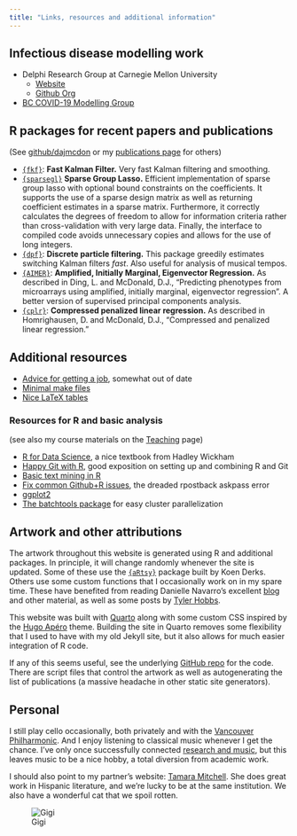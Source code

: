 ```yaml
---
title: "Links, resources and additional information"
---
```


## Infectious disease modelling work

* Delphi Research Group at Carnegie Mellon University
    - [Website](https://delphi.cmu.edu)
    - [Github Org](http://github.com/cmu-delphi)

* [BC COVID-19 Modelling Group](https://bccovid-19group.ca)


## R packages for recent papers and publications

(See [github/dajmcdon](http://github.com/dajmcdon) or my
  [publications page](/research/all-pubs.html) for others)
  
* [`{fkf}`](https://waternumbers.github.io/FKF/index.html): __Fast Kalman Filter.__
  Very fast Kalman filtering and smoothing. 
* [`{sparsegl}`](https://dajmcdon.github.io/sparsegl/) __Sparse Group Lasso.__
    Efficient implementation of sparse group lasso with optional bound constraints on the coefficients. It supports the use of a sparse design matrix as well as returning coefficient estimates in a sparse matrix. Furthermore, it correctly calculates the degrees of freedom to allow for information criteria rather than cross-validation with very large data. Finally, the interface to compiled code avoids unnecessary copies and allows for the use of long integers.
* [`{dpf}`](http://github.com/dajmcdon/dpf): __Discrete particle
  filtering.__ This package greedily estimates switching Kalman filters
  *fast*. Also useful for analysis of musical tempos.
* [`{AIMER}`](http://github.com/dajmcdon/aimer): __Amplified, Initially Marginal, Eigenvector Regression.__ As described in Ding, L. and McDonald, D.J.,
"Predicting phenotypes from microarrays using amplified, initially
marginal, eigenvector regression". A better version of supervised
principal components analysis.
* [`{cplr}`](http://github.com/dajmcdon/cplr): __Compressed penalized linear regression.__ As described in Homrighausen, D. and McDonald, D.J.,
"Compressed and penalized linear regression." 


## Additional resources

* [Advice for getting a job](/other/market-advice.html), somewhat out of date
* [Minimal make files](http://kbroman.org/minimal_make/)
* [Nice LaTeX tables](https://www.inf.ethz.ch/personal/markusp/teaching/guides/guide-tables.pdf)

### Resources for R and basic analysis

(see also my course materials on the [Teaching](/teaching/) page)

* [R for Data Science](http://r4ds.had.co.nz), a nice textbook from Hadley Wickham
* [Happy Git with R](http://happygitwithr.com), good exposition on setting up and combining R and Git
* [Basic text mining in R](https://rstudio-pubs-static.s3.amazonaws.com/265713_cbef910aee7642dc8b62996e38d2825d.html)
* [Fix common Github+R issues](http://ohi-science.org/manual/#rpostback-askpass-error), the dreaded rpostback askpass error
* [ggplot2](http://ggplot2.tidyverse.org)
* [The batchtools package](https://mllg.github.io/batchtools/index.html) for easy cluster parallelization

## Artwork and other attributions

The artwork throughout this website is generated using R and additional packages. In principle, it will change randomly whenever the site is updated. Some of these use the [`{aRtsy}`](https://koenderks.github.io/aRtsy/index.html) package built by Koen Derks. Others use some custom functions that I occasionally work on in my spare time. These have benefited from reading Danielle Navarro's excellent [blog](https://blog.djnavarro.net/#category=Art) and other material, as well as some posts by [Tyler Hobbs](https://tylerxhobbs.com/essays/2020/flow-fields). 

This website was built with [Quarto](https://quarto.org) along with some custom CSS inspired by the [Hugo Apéro](https://hugo-apero.netlify.app/contributors/) theme. Building the site in Quarto removes some flexibility that I used to have with my old Jekyll site, but it also allows for much easier integration of R code. 

If any of this seems useful, see the underlying [GitHub repo](https://github.com/dajmcdon/dajmcdon.github.io) for the code. There are script files that control the artwork as well as autogenerating the list of publications (a massive headache in other static site generators).

## Personal

I still play cello occasionally, both privately and with the [Vancouver Philharmonic](https://www.vanphil.ca). And I enjoy listening to classical music whenever I get the chance. I've only once successfully connected [research and music](/chopin-2022-slides), but this leaves music to be a nice hobby, a total diversion from academic work.

I should also point to my partner's website: [Tamara Mitchell](https://tamaraleemitchell.github.io). She does great work in Hispanic literature, and we're lucky to be at the same institution. We also have a wonderful cat that we spoil rotten.



![Gigi](/assets/img/gigi.JPG)


